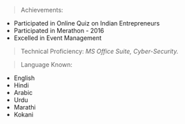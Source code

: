> Achievements:
<ul>
<li>Participated in Online Quiz on Indian Entrepreneurs</li>
<li>Participated in Merathon - 2016</li>
<li>Excelled in Event Management</li>
</ul>

> Technical Proficiency:
> <i>MS Office Suite, Cyber-Security.</i>

> Language Known: 
<ul>
<li>English</li>
<li>Hindi</li>
<li>Arabic</li>
<li>Urdu</li>
<li>Marathi</li>
<li>Kokani</li>
</ul>